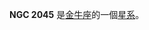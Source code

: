 {{NGCInfoBox|NGCID=NGC 2045|發現者=約翰·弗里德里希·威廉·赫歇爾|發現日期=1832年1月23日|其他編號=|曆元=J2000.0|赤經=5時45分1.4秒
|赤緯=12°53'18"|星座=金牛座|星體=星系|星等=|表面亮度=|藍等=6.6}}

'''NGC 2045''' 是[[金牛座|金牛座]]的一個[[星系|星系]]。

{{NGCReference|2045}}

{{Catalogs|NGC=2045}}